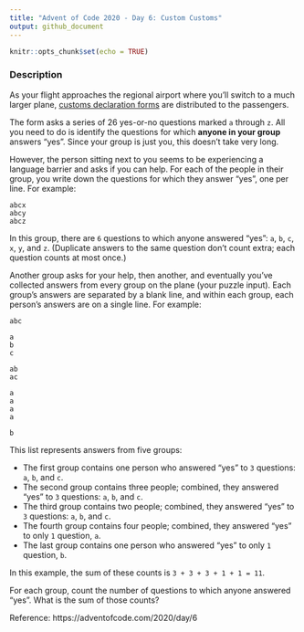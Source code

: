 ```yaml
---
title: "Advent of Code 2020 - Day 6: Custom Customs"
output: github_document
---
```


```r
knitr::opts_chunk$set(echo = TRUE)
```
### Description

As your flight approaches the regional airport where you'll switch to a much larger plane, [customs declaration forms](https://en.wikipedia.org/wiki/Customs_declaration) are distributed to the passengers.

The form asks a series of 26 yes-or-no questions marked `a` through `z`. All you need to do is identify the questions for which __anyone in your group__ answers "yes". Since your group is just you, this doesn't take very long.

However, the person sitting next to you seems to be experiencing a language barrier and asks if you can help. For each of the people in their group, you write down the questions for which they answer "yes", one per line. For example:

```
abcx
abcy
abcz
```

In this group, there are `6` questions to which anyone answered "yes": `a`, `b`, `c`, `x`, `y`, and `z`. (Duplicate answers to the same question don't count extra; each question counts at most once.)

Another group asks for your help, then another, and eventually you've collected answers from every group on the plane (your puzzle input). Each group's answers are separated by a blank line, and within each group, each person's answers are on a single line. For example:

```
abc

a
b
c

ab
ac

a
a
a
a

b
```

This list represents answers from five groups:

- The first group contains one person who answered "yes" to `3` questions: `a`, `b`, and `c`.
- The second group contains three people; combined, they answered "yes" to `3` questions: `a`, `b`, and `c`.
- The third group contains two people; combined, they answered "yes" to `3` questions: `a`, `b`, and `c`.
- The fourth group contains four people; combined, they answered "yes" to only `1` question, `a`.
- The last group contains one person who answered "yes" to only `1` question, `b`.

In this example, the sum of these counts is `3 + 3 + 3 + 1 + 1 = 11`.

For each group, count the number of questions to which anyone answered "yes". What is the sum of those counts?

Reference: https://adventofcode.com/2020/day/6
